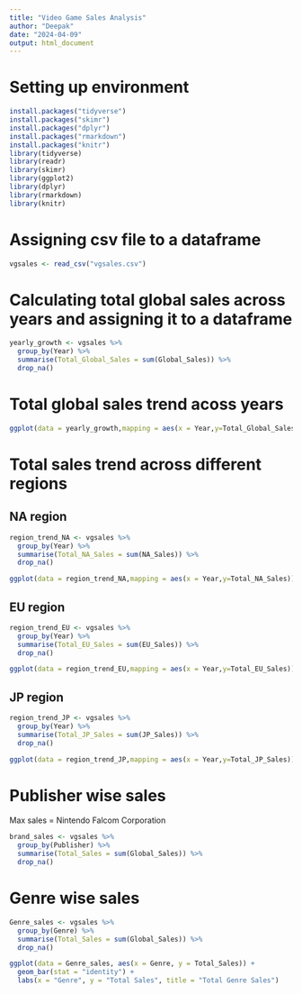```yaml
---
title: "Video Game Sales Analysis"
author: "Deepak"
date: "2024-04-09"
output: html_document
---
```


# Setting up environment

```r
install.packages("tidyverse")
install.packages("skimr")
install.packages("dplyr")
install.packages("rmarkdown")
install.packages("knitr")
library(tidyverse)
library(readr)
library(skimr)
library(ggplot2)
library(dplyr)
library(rmarkdown)
library(knitr)
```

# Assigning csv file to a dataframe

```r
vgsales <- read_csv("vgsales.csv")
```

# Calculating total global sales across years and assigning it to a dataframe

```r
yearly_growth <- vgsales %>% 
  group_by(Year) %>% 
  summarise(Total_Global_Sales = sum(Global_Sales)) %>% 
  drop_na()
```

# Total global sales trend acoss years
```r
ggplot(data = yearly_growth,mapping = aes(x = Year,y=Total_Global_Sales))+geom_point()+theme(axis.text.x = element_text(angle = 90))
```
# Total sales trend across different regions

## NA region

```r
region_trend_NA <- vgsales %>% 
  group_by(Year) %>% 
  summarise(Total_NA_Sales = sum(NA_Sales)) %>% 
  drop_na()

ggplot(data = region_trend_NA,mapping = aes(x = Year,y=Total_NA_Sales))+geom_point()+ theme(axis.text.x = element_text(angle = 90))
```

## EU region

```r
region_trend_EU <- vgsales %>% 
  group_by(Year) %>% 
  summarise(Total_EU_Sales = sum(EU_Sales)) %>% 
  drop_na()

ggplot(data = region_trend_EU,mapping = aes(x = Year,y=Total_EU_Sales))+geom_point()+ theme(axis.text.x = element_text(angle = 90))
```

## JP region

```r
region_trend_JP <- vgsales %>% 
  group_by(Year) %>% 
  summarise(Total_JP_Sales = sum(JP_Sales)) %>% 
  drop_na()

ggplot(data = region_trend_JP,mapping = aes(x = Year,y=Total_JP_Sales))+geom_point()+ theme(axis.text.x = element_text(angle = 90))
```

# Publisher wise sales

Max sales = Nintendo Falcom Corporation
```r
brand_sales <- vgsales %>% 
  group_by(Publisher) %>% 
  summarise(Total_Sales = sum(Global_Sales)) %>% 
  drop_na()
```

# Genre wise sales

```r
Genre_sales <- vgsales %>% 
  group_by(Genre) %>% 
  summarise(Total_Sales = sum(Global_Sales)) %>% 
  drop_na()

ggplot(data = Genre_sales, aes(x = Genre, y = Total_Sales)) +
  geom_bar(stat = "identity") +
  labs(x = "Genre", y = "Total Sales", title = "Total Genre Sales")
```